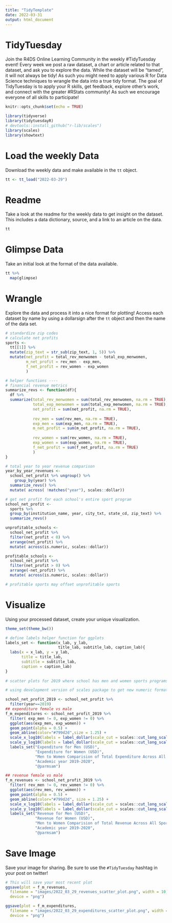 ```yaml
---
title: "TidyTemplate"
date: 2022-03-31
output: html_document
---
```


# TidyTuesday

Join the R4DS Online Learning Community in the weekly #TidyTuesday event! Every week we post a raw dataset, a chart or article related to that dataset, and ask you to explore the data. While the dataset will be "tamed", it will not always be tidy! As such you might need to apply various R for Data Science techniques to wrangle the data into a true tidy format. The goal of TidyTuesday is to apply your R skills, get feedback, explore other's work, and connect with the greater #RStats community! As such we encourage everyone of all skills to participate!

```r

knitr::opts_chunk$set(echo = TRUE)

library(tidyverse)
library(tidytuesdayR)
# devtools::install_github("r-lib/scales")
library(scales)
library(showtext)
```

# Load the weekly Data

Download the weekly data and make available in the `tt` object.

```r

tt <- tt_load("2022-03-29")

```

# Readme

Take a look at the readme for the weekly data to get insight on the dataset. This includes a data dictionary, source, and a link to an article on the data.

```r

tt

```

# Glimpse Data

Take an initial look at the format of the data available.

```r

tt %>% 
  map(glimpse)

```

# Wrangle

Explore the data and process it into a nice format for plotting! Access each dataset by name by using a dollarsign after the `tt` object and then the name of the data set.

```r
# standardize zip codes
# calculate net profits 
sports <- 
  tt[[1]] %>%
  mutate(zip_text = str_sub(zip_text, 1, 5)) %>%
  mutate(net_profit = total_rev_menwomen - total_exp_menwomen,
         m_net_profit = rev_men - exp_men,
         f_net_profit = rev_women - exp_women
         )

# helper functions ----
# financial revenue metrics 
summarize_revs <- function(df){
  df %>% 
  summarize(total_rev_menwomen = sum(total_rev_menwomen, na.rm = TRUE), 
            total_exp_menwomen = sum(total_exp_menwomen, na.rm = TRUE),
            net_profit = sum(net_profit, na.rm = TRUE),
            
            rev_men = sum(rev_men, na.rm = TRUE),
            exp_men = sum(exp_men, na.rm = TRUE),
            m_net_profit = sum(m_net_profit, na.rm = TRUE),
            
            rev_women = sum(rev_women, na.rm = TRUE),
            exp_women = sum(exp_women, na.rm = TRUE),
            f_net_profit = sum(f_net_profit, na.rm = TRUE)
            )
}
```

```r
# total year to year revenue comparison
year_by_year_revenues <- 
  school_net_profit %>% ungroup() %>% 
    group_by(year) %>%
  summarize_revs() %>%
  mutate( across( !matches("year"), scales::dollar))
```

```r
# get net profit for each school's entire sport program
school_net_profit <- 
  sports %>% 
  group_by(institution_name, year, city_txt, state_cd, zip_text) %>%
  summarize_revs()

unprofitable_schools <- 
  school_net_profit %>% 
  filter(net_profit < 0) %>%
  arrange(net_profit) %>%
  mutate( across(is.numeric, scales::dollar))

profitable_schools <- 
  school_net_profit %>% 
  filter(net_profit > 0) %>%
  arrange(-net_profit) %>%
  mutate( across(is.numeric, scales::dollar))

# profitable sports may offset unprofitable sports 
```

# Visualize

Using your processed dataset, create your unique visualization.

```r
theme_set(theme_bw())

# define labels helper function for ggplots
labels_set <- function(x_lab, y_lab,
                       title_lab, subtitle_lab, caption_lab){
  labs(x = x_lab, y = y_lab, 
       title = title_lab, 
       subtitle = subtitle_lab, 
       caption = caption_lab)
}
  
# scatter plots for 2019 where school has men and women sports programs

# using development version of scales package to get new numeric formatter for label_dollar()

school_net_profit_2019 <- school_net_profit %>% 
  filter(year==2019) 
## expenditure female vs male 
f_m_expenditures <- school_net_profit_2019 %>% 
  filter( exp_men != 0, exp_women != 0) %>%
  ggplot(aes(exp_men, exp_women)) +
  geom_point(alpha = 0.5) +
  geom_abline(color="#799d2d",size = 1.25) +
  scale_x_log10(labels = label_dollar(scale_cut = scales::cut_long_scale())) + 
  scale_y_log10(labels = label_dollar(scale_cut = scales::cut_long_scale())) +
  labels_set("Expenditure for Men (USD)", 
             "Expenditure for Women (USD)",
             "Men to Women Comparision of Total Expenditure Across All Sports Programs in the USA",
             "Academic year 2019-2020",
             "@parmsam")

## revenue female vs male
f_m_revenues <- school_net_profit_2019 %>% 
  filter( rev_men != 0, rev_women != 0) %>%
  ggplot(aes(rev_men, rev_women)) +
  geom_point(alpha = 0.5) +
  geom_abline(color="#799d2d", size = 1.25) +
  scale_x_log10(labels = label_dollar(scale_cut = scales::cut_long_scale())) + 
  scale_y_log10(labels = label_dollar(scale_cut = scales::cut_long_scale())) +
  labels_set("Revenue for Men (USD)", 
             "Revenue for Women (USD)",
             "Men to Women Comparision of Total Revenue Across All Sports Programs in the USA",
             "Academic year 2019-2020",
             "@parmsam")

```

# Save Image

Save your image for sharing. Be sure to use the `#TidyTuesday` hashtag in your post on twitter!

```r

# This will save your most recent plot
ggsave(plot = f_m_revenues,
  filename = "images/2022_03_29_revenues_scatter_plot.png", width = 10,
  device = "png")

ggsave(plot = f_m_expenditures,
  filename = "images/2022_03_29_expenditures_scatter_plot.png", width = 10,
  device = "png")

```
